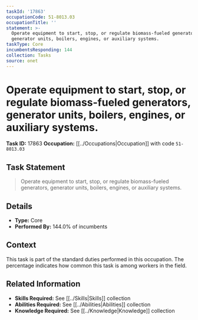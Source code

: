 ```yaml
---
taskId: '17863'
occupationCode: 51-8013.03
occupationTitle: ''
statement: >-
  Operate equipment to start, stop, or regulate biomass-fueled generators,
  generator units, boilers, engines, or auxiliary systems.
taskType: Core
incumbentsResponding: 144
collection: Tasks
source: onet
---
```

# Operate equipment to start, stop, or regulate biomass-fueled generators, generator units, boilers, engines, or auxiliary systems.

**Task ID:** 17863
**Occupation:** [[../Occupations|Occupation]] with code `51-8013.03`

## Task Statement

> Operate equipment to start, stop, or regulate biomass-fueled generators, generator units, boilers, engines, or auxiliary systems.

## Details

- **Type:** Core
- **Performed By:** 144.0% of incumbents

## Context

This task is part of the standard duties performed in this occupation. The percentage indicates how common this task is among workers in the field.

## Related Information

- **Skills Required:** See [[../Skills|Skills]] collection
- **Abilities Required:** See [[../Abilities|Abilities]] collection
- **Knowledge Required:** See [[../Knowledge|Knowledge]] collection
